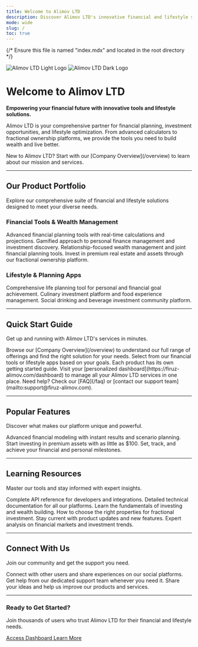 ```yaml
---
title: Welcome to Alimov LTD
description: Discover Alimov LTD's innovative financial and lifestyle solutions, from wealth management to fractional ownership.
mode: wide
slug: /
toc: true
---
```


{/* Ensure this file is named "index.mdx" and located in the root directory */}

<div className="flex justify-center mb-8">
  <img
    className="block dark:hidden h-16"
    src="/logo/light.svg"
    alt="Alimov LTD Light Logo"
  />
  <img
    className="hidden dark:block h-16"
    src="/logo/dark.svg"
    alt="Alimov LTD Dark Logo"
  />
</div>

# Welcome to Alimov LTD

**Empowering your financial future with innovative tools and lifestyle solutions.**

Alimov LTD is your comprehensive partner for financial planning, investment opportunities, and lifestyle optimization. From advanced calculators to fractional ownership platforms, we provide the tools you need to build wealth and live better.

<Note>
  New to Alimov LTD? Start with our [Company Overview](/overview) to learn about our mission and services.
</Note>

---

## Our Product Portfolio

Explore our comprehensive suite of financial and lifestyle solutions designed to meet your diverse needs.

### Financial Tools & Wealth Management

<CardGroup cols={2}>
  <Card
    title="Financial Calculator"
    icon="calculator"
    href="/calculator/overview"
  >
    Advanced financial planning tools with real-time calculations and projections.
  </Card>
  <Card
    title="Tinder Finance"
    icon="fire"
    href="/tinder-finance/overview"
  >
    Gamified approach to personal finance management and investment discovery.
  </Card>
  <Card
    title="Love & Trust Wealth"
    icon="heart"
    href="/love-trust-wealth/overview"
  >
    Relationship-focused wealth management and joint financial planning tools.
  </Card>
  <Card
    title="Fractional Ownership"
    icon="house"
    href="/fractional-ownership/overview"
  >
    Invest in premium real estate and assets through our fractional ownership platform.
  </Card>
</CardGroup>

### Lifestyle & Planning Apps

<CardGroup cols={2}>
  <Card
    title="Life Plan"
    icon="list-check"
    href="/life-plan/overview"
  >
    Comprehensive life planning tool for personal and financial goal achievement.
  </Card>
  <Card
    title="Flavor Foe"
    icon="utensils"
    href="/flavor-foe/overview"
  >
    Culinary investment platform and food experience management.
  </Card>
  <Card
    title="Sip Buddy"
    icon="mug-hot"
    href="/sip-buddy/overview"
  >
    Social drinking and beverage investment community platform.
  </Card>
</CardGroup>

---

## Quick Start Guide

Get up and running with Alimov LTD's services in minutes.

<Steps>
  <Step title="Explore Our Services">
    Browse our [Company Overview](/overview) to understand our full range of offerings and find the right solution for your needs.
  </Step>
  <Step title="Choose Your Tool">
    Select from our financial tools or lifestyle apps based on your goals. Each product has its own getting started guide.
  </Step>
  <Step title="Access Your Dashboard">
    Visit your [personalized dashboard](https://firuz-alimov.com/dashboard) to manage all your Alimov LTD services in one place.
  </Step>
  <Step title="Get Support">
    Need help? Check our [FAQ](/faq) or [contact our support team](mailto:support@firuz-alimov.com).
  </Step>
</Steps>

---

## Popular Features

Discover what makes our platform unique and powerful.

<CardGroup cols={3}>
  <Card
    title="Real-Time Calculations"
    icon="chart-line"
    href="/calculator/guides/getting-started"
  >
    Advanced financial modeling with instant results and scenario planning.
  </Card>
  <Card
    title="Fractional Investing"
    icon="coins"
    href="/fractional-ownership/guides/getting-started"
  >
    Start investing in premium assets with as little as $100.
  </Card>
  <Card
    title="Goal Tracking"
    icon="target"
    href="/life-plan/guides/goal-setting"
  >
    Set, track, and achieve your financial and personal milestones.
  </Card>
</CardGroup>

---

## Learning Resources

Master our tools and stay informed with expert insights.

<Tabs>
  <Tab title="Documentation">
    <CardGroup cols={2}>
      <Card
        title="API Documentation"
        icon="code"
        href="/wiki/api-documentation"
      >
        Complete API reference for developers and integrations.
      </Card>
      <Card
        title="Technical Specifications"
        icon="file-text"
        href="/wiki/technical-specification"
      >
        Detailed technical documentation for all our platforms.
      </Card>
    </CardGroup>
  </Tab>
  
  <Tab title="Guides & Tutorials">
    <CardGroup cols={2}>
      <Card
        title="Investment Basics"
        icon="graduation-cap"
        href="/love-trust-wealth/guides/investment-basics"
      >
        Learn the fundamentals of investing and wealth building.
      </Card>
      <Card
        title="Property Selection Guide"
        icon="home"
        href="/fractional-ownership/guides/property-selection"
      >
        How to choose the right properties for fractional investment.
      </Card>
    </CardGroup>
  </Tab>
  
  <Tab title="Blog & Insights">
    <CardGroup cols={2}>
      <Card
        title="Latest Updates"
        icon="newspaper"
        href="/blog/latest-updates"
      >
        Stay current with product updates and new features.
      </Card>
      <Card
        title="Industry Insights"
        icon="lightbulb"
        href="/blog/industry-insights"
      >
        Expert analysis on financial markets and investment trends.
      </Card>
    </CardGroup>
  </Tab>
</Tabs>

---

## Connect With Us

Join our community and get the support you need.

<CardGroup cols={3}>
  <Card
    title="Community Hub"
    icon="users"
    href="/community/social-links"
  >
    Connect with other users and share experiences on our social platforms.
  </Card>
  <Card
    title="24/7 Support"
    icon="headset"
    href="mailto:support@firuz-alimov.com"
  >
    Get help from our dedicated support team whenever you need it.
  </Card>
  <Card
    title="Feedback & Ideas"
    icon="message-circle"
    href="/community/feedback"
  >
    Share your ideas and help us improve our products and services.
  </Card>
</CardGroup>

---

<div className="bg-gray-50 dark:bg-gray-900 rounded-lg p-6 mt-8">
  <div className="text-center">
    <h3 className="text-xl font-semibold mb-2">Ready to Get Started?</h3>
    <p className="text-gray-600 dark:text-gray-400 mb-4">
      Join thousands of users who trust Alimov LTD for their financial and lifestyle needs.
    </p>
    <div className="flex justify-center gap-4">
      <a 
        href="https://firuz-alimov.com/dashboard" 
        className="bg-primary text-white px-6 py-2 rounded-lg hover:opacity-90 transition-opacity"
      >
        Access Dashboard
      </a>
      <a 
        href="/overview" 
        className="border border-gray-300 dark:border-gray-600 px-6 py-2 rounded-lg hover:bg-gray-100 dark:hover:bg-gray-800 transition-colors"
      >
        Learn More
      </a>
    </div>
  </div>
</div>
